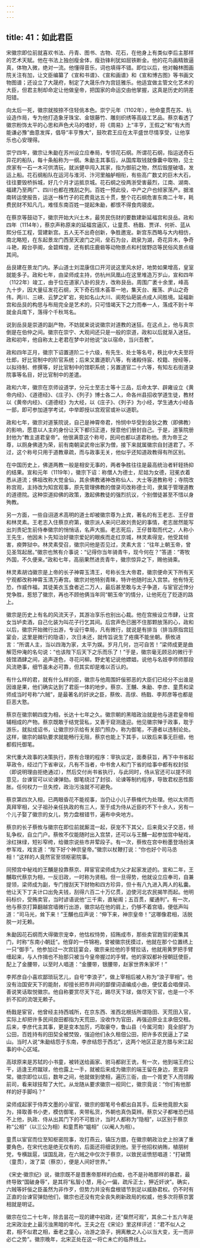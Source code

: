 ```yaml
---
---
---
```

title: 41：如此君臣
---



宋徽宗即位前就喜欢书法、丹青、图书、古物、花石，在他身上有类似李后主那样的艺术天赋。他在书法上独创瘦金体，瘦劲锋利犹如屈铁断金。他的花鸟画精致逼真，体物入微，绝对一流。他懂得音乐，词也填得不错。即位以后，他对翰林图画院关注有加，让文臣编纂了《宣和书谱》、《宣和画谱》和《宣和博古图》等书画文物图谱；还设立了大晟府，制定了大晟乐作为宫廷雅乐。他适宜做主管文化艺术的大臣，但君主制却命定让他做皇帝，把国家的命运交由他掌握，这真是历史的阴差阳错。

向太后一死，徽宗就按捺不住轻佻本色。崇宁元年（1102年），他命童贯在苏、杭设造作局，专为他打造象牙珠宝、金银藤竹、雕刻织绣等高级工艺品。蔡京看透了徽宗粉饰太平的心思和声色犬马的嗜好，将《周易》上“丰亨，王假之”和“有大而能谦必豫”曲意发挥，倡导“丰亨豫大”，鼓吹君王应在太平盛世尽情享受，让他享乐也心安理得。

崇宁四年，徽宗让朱勔在苏州设立应奉局，专领花石纲。所谓花石纲，指运送奇石异花的船队，每十条船称为一纲。朱勔主其事后，从国库取钱就像囊中取物，见士庶家有一石一木可供清玩，就派健卒闯入其家，指为御前之物，然后毁屋破墙，发运上船。花石纲船队在运河与淮河、汴河里舳舻相衔，有些高广数丈的巨木大石，往往要毁桥拆城，好几个月才运抵京城。花石纲之役两浙受害最烈，江南、湖南、福建乃至两广、四川也都在拽刮之列。百姓一预此役，中产之户也倾家荡产。据淮南转运使报告，运送一株竹子的花费竟达五十贯，整个花石纲危害东南二十年，耗费民财不知凡几，难怪东南百姓一提起朱勔，都恨不得食肉寝皮。

在蔡京等鼓动下，徽宗开始大兴土木，最劳民伤财的要数建新延福宫和艮岳。政和四年（1114年），蔡京声称原来的延福宫逼仄，让童贯、杨戬、贾详、何祈、蓝从熙分任工程，营建新宫。五人无不出奇创新，争胜邀宠。新宫东西略与大内相仿，南北略短，在东起景龙门西至天波门之间，垒石为台，疏泉为湖，奇花异木，争奇斗艳，殿台亭阁，金碧辉煌，还有鹤庄鹿砦等动物景点和村居野店等民俗风景点缀其间。

岳艮建在景龙门内。茅山道士刘混康信口开河说这里风水好，地势如果增高，皇室就能多子。政和七年，由梁师成主持，仿杭州凤凰山在这里堆造万岁山，宣和四年（1122年）竣工，由于位在道家八卦的艮方，改称艮岳。周围广袤十余里，峰高九十步，因大量征发花石纲，天下奇石怪木荟萃一地，集天台、雁荡、庐山之奇伟，两川、三峡、云梦之旷宕，宛如名山大川、阆苑仙葩装点成人间胜境。延福新宫和岳艮的构思与布局完全是艺术的，只可惜竭天下之力而奉一人，落成不到十年就金兵南下，落得个千秋骂名。

说到岳艮是崇道的副产物，不妨就来说说徽宗对道教的迷狂。在这点上，他与真宗倒是在伯仲之间。徽宗在崇宁、大观间还只是一般的崇道，政和以后就渐入迷狂。政和初年，他自称太上老君在梦中对他说“汝以宿命，当兴吾教”。

政和四年正月，徽宗下诏置道阶二十六级，有先生、处士等名号，秩比中大夫至将仕郎，好比官制中的阶官系统；后来又置道职八等，有诸殿侍宸、校籍、授经等，以拟待制、修撰等，好比官制中的馆职系统；另置道官二十六等，有知左右街道录院事等名目，好比官制中的差遣。

政和六年，徽宗在京师设道学，分元士至志士等十三品，后命太学、辟雍设立《黄帝内经》、《道德经》、《庄子》、《列子》博士各二人，命各州县招收学道生徒，教材以《黄帝内经》、《道德经》为大经，以《庄子》、《列子》为小经，学生通大小经各一部，即可参加道学考试，中举即授以宫观官或补以道职。

政和七年，徽宗对道箓院说，自己是神霄帝君，怜悯中华受到金狄之教（即佛教）的影响，愿意以人主的身份让天下都归正道，授意他们册封自己。于是，道箓院册封他为“教主道君皇帝”。他很满意这个称号，民间也都以道君称他。贵为帝王之尊，以厕身佛道为荣，前有南朝梁武帝出家为僧，接下来就属徽宗自封道君了。不过，这个称号只用于道教章疏，而与政事无关，他似乎还知道政教得有所区别。

在中国历史上，佛道两教一般是相安无事的，两者争胜往往是最高统治者轩轾扬抑的结果。宣和元年（1119年），徽宗下诏：称僧人为德士，尼姑为女德，冠冕衣着悉从道流；佛祖改称大觉金仙，其余佛教诸神改称仙人、大士等道教称号；寺院改称宫观，主持改为知宫观事，原先管理佛教的僧录司改称德士司，隶属于管理道教的道德院。这种崇道抑佛的政策，激起佛教徒的强烈抗议，个别僧徒甚至不惜以身殉教。

另一方面，一些自诩道术高明的道士却被徽宗尊为上宾，著名的有王老志、王仔昔和林灵素。王老志入住蔡京府第，徽宗派人来问已故刘贵妃的事情，老志居然能写出刘贵妃生前侍奉徽宗的悄悄话，名声大振。老志死后，王仔昔取而代之，人称小王先生，他因未卜先知治好徽宗爱妃的眼疾而走红京城，林灵素得宠，他受其倾害，瘐弊狱中。林灵素受召，徽宗问他是否见过，灵素大言：“往年上朝玉帝，曾见圣驾起居。”徽宗也煞有介事说：“记得你当年骑青牛，现今何在？”答道：“寄牧外国，不久便来。”政和七年，高丽果然进贡青牛，徽宗惊异之下，赐他骑乘。

林灵素胡诌徽宗是上帝的长子神霄玉清王，号称长生大帝君，徽宗便命天下所有天宁观都改称神霄玉清万寿宫。徽宗对他特别青睐，特许他随时出入宫禁。他有恃无恐，作威作福，其徒美衣玉食者近二万人，最后甚至敢与太子争道，与宦官近悻分党争胜，惹怒了徽宗，再也不顾他俩当年同“朝玉帝”的情分，让他死在了贬逐的路上。

徽宗是历史上有名的风流天子，其游冶享乐也别出心裁。他在宫掖设立市肆，让宫女当垆卖酒，自己化装为叫花子行乞其间。后宫声色已圈不住那颗放荡的心，政和以后，徽宗开始微行出游，专设行幸局，凡有微行，就说是有排当（排当原指宫廷宴会，这里是微行的隐语），次日未还，就传旨说生了疮痍不能坐朝。蔡攸进言：“所谓人主，当以四海为家，太平为娱。岁月几何，岂可自苦！”梁师成更是曲解范仲淹的名句说：“也该陛下后天下之乐而乐了！”于是，徽宗毫无顾忌的微行于妓馆酒肆之间，追声逐色，寻花问柳。野史笔记说他嫖娼，说他与名妓李师师那段风流艳事，细节虽未必可靠，但其实却是难以否认的。

有什么样的君，就有什么样的臣，徽宗与他周围奸佞邪恶的大臣们已经分不出谁是因谁是果，他们确实达到了君臣一体的地步。蔡京、王黼、朱勔、李彦、童贯和梁师成当时号称“六贼”，是最著名的奸谀之臣，蔡攸、高俅、杨戬、李邦彦等也都是巨恶大憝。

蔡京在徽宗朝四度为相，长达十七年之久。徽宗朝的黑暗政治就是他与道君皇帝相辅相成的产物。蔡京既敢于结党营私，又善于窥测逢迎。他见徽宗殚于政事，耽于游乐，就拟成诏书，让徽宗抄示给有关部门照办，称为御笔，不遵者以违制论处。这样，徽宗的越轨要求就能畅行无阻，蔡京也能上下其手，以致后来事无巨细，他都假托御笔。

宋代重大政事的决策执行，原有合理的程序：宰执议定，面奏获旨，再下中书省起草政令，经过门下省审议，凡有不当者，中书舍人和门下省的给事中都有权封驳（即说明理由拒绝通过），然后交付尚书省执行，与此同时，侍从官还可以提不同意见，台谏官可以论谏弹劾。御笔绕过了封驳、论谏等制约程序，导致君权恶性膨胀。任何权力一旦失控，政治污浊就不可避免。

蔡京第四次入相，已两眼昏花不能视事，当仍让小儿子蔡絛代为处理。他以太师而真拜宰相，父子祖孙亲任执政的有三人，至于成为侍从近臣的不下十余人，另有一个儿子娶了徽宗的女儿，势力盘根错节，遍布中央地方。

蔡京的长子蔡攸与徽宗在即位前就厮混一起，获宠不下其父，后来竟父子交恶，倾轧争权，自立门户。蔡攸不仅能随时出入宫禁，还可以与王黼一起参加宫中秘戏，涂红抹绿，短衫窄绔，给徽宗说些市井荤段子。有一次，蔡攸在宫中粉墨登场扮演参军戏，戏言道：“陛下好个神宗皇帝。”徽宗以杖鞭打说：“你也好个司马丞相！”这样的人竟然官至领枢密院事。

同预宫中秘戏的王黼是投靠蔡京、拜宦官梁师成为父才起家发迹的。宣和二年，王黼取代蔡京为相，一反旧政，一时称为贤相。但一旦得势，他就设立应奉司，自兼提领，梁师成为副，专门搜刮天下财物和四方珍异，但十有八九进入两人的私囊。他让天下丁夫计口出免夫钱，刮得六百二十万亿贯，迫使河北农民揭竿而起。他明码标价，受贿卖官，当时谚语说他“三千索，直秘阁；五百贯，擢通判”。有一次，他与蔡京打算翻越宫墙微行出游，徽宗站在他的肩上，仍够不着宫墙，便低声叫道：“司马光，耸下来！”王黼也应声说：“伸下来，神宗皇帝！”这哪像君相，活脱脱一对无赖。

朱勔因花石纲而大得徽宗宠幸，他怙权恃势，招贿成市，那些卖官跑官的密集其门，时称“东南小朝廷”。他穿的一件锦袍，曾被徽宗抚摸过，他就在那个位置绣上一只“御手”。他参加过一次宫廷宴会，徽宗亲拉他的手臂拉话，他就用黄罗把手臂缠起来，与人作揖也不抬那只被当今皇帝握过的手臂。他的家奴都补授朝廷使臣，配上了金腰带，以至时人唱道：“金腰带，银腰带，赵家世界朱家坏！”

李邦彦自小喜欢鄙琐玩艺儿，自号“李浪子”，做上宰相后被人称为“浪子宰相”。他没有治国安天下的能耐，却擅长把市井间的鄙俚词语编成小曲，便仗着会唱俚词、善说笑话取悦徽宗。他自称要赏尽天下花，踢尽天下球，做尽天下官，也是一个不折不扣的流氓无赖子。

杨戬是宦官，他曾经主持西城所，在京东西、淮西北根括所谓隐田、天荒田入官，实际上却把许多民间良田都指为天荒田，没收作为官田，再强迫原业主承佃交租。后来，李彦代主其事，更是变本加厉，巧取豪夺，鲁山县（今属河南）竟全部扩为公田，百姓持有的田契全被焚毁，强迫他们永久租佃公田，把许多农民逼上了梁山。当时人说“朱勔结怨于东南，李彦结怨于西北”，这两个地区正是方腊与宋江起事的中心区域。

高球原来是苏轼的小书童，被转送给画家、驸马都尉王诜，有一次，他到端王府公干，适逢王府蹴球，他也露上一手，就被后来成为徽宗的端王留在身边，恩宠异常。徽宗即位以后，数年之间，他就做到使相，遍历三衙，由一个胥吏下人而领殿前司，看来球技帮了大忙。从龙随从要求徽宗一视同仁，徽宗竟说：“你们有他那样的好手脚吗？”

梁师成起家于侍弄文墨的小宦官，徽宗的御笔号令都出自其手。后来他竟胆大妄为，择取善书小吏，模仿御笔，夹带私货，外朝也真伪莫辨。蔡京父子都唯恐巴结不上他，执政、侍从出其门下的不可胜计，当时人都称为“隐相”，以区别于蔡京称“公相”（以三公为相）和童贯称“媼相”（以阉人为相）。

童贯以宦官而位至知枢密院事，攻打燕云，镇压方腊，在徽宗朝政治史上扮演了重要角色，在宋代也是绝无仅有的，后面还将细说到他。至于他招权纳贿，植朋树党，专横跋扈，误国乱政，在六贼之中仅次于蔡京，以致民谣愤怒唱道：“打破筒（童贯），泼了菜（蔡京），便是人间好世界。”

《宋史·徽宗纪》说，徽宗既不是晋惠帝那样的白痴，也不是孙皓那样的暴君，最终导致“国破身辱”，是其将“私智小慧，用心一偏，疏斥正士，狎近奸谀”。确实，六贼等奸佞之臣虽然为非作歹，但势力并没有盘根错节到足以威胁君权。仍不时有正直的台谏官弹劾他们，徽宗也还没有完全丧失刷新政局的权威，他多次将蔡京罢相就是明证。

徽宗在位二十七年，除去昙花一现的建中初政，还“粲然可观”，其余二十五六年是北宋政治史上最污浊黑暗的年代。王夫之在《宋论》里这样评述：“君不似人之君，相不似君之相，垂老之童心，冶游之浪子，拥离散之人心以当大变，无一而非必亡之势”。徽宗晚年，北宋正处在这一将亡未亡的临界线上。